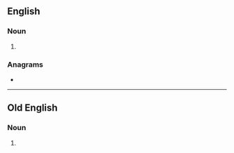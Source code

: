 ==English==

===Noun===
{{head|en|noun form}}

# {{plural of|en|worde}}

===Anagrams===
* {{anagrams|en|a=deorsw|Dowers|Sowder|dowers|dowser|drowse|sworde|worsed}}

----

==Old English==

===Noun===
{{head|ang|noun forms}}

# {{inflection of|ang|word||gen|s}}